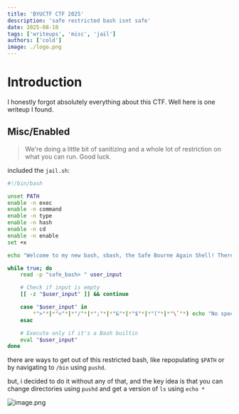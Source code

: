 ```yaml
---
title: 'BYUCTF CTF 2025'
description: 'safe restricted bash isnt safe'
date: 2025-08-10
tags: ['writeups', 'misc', 'jail']
authors: ['cold']
image: ./logo.png
---
```


# Introduction

I honestly forgot absolutely everything about this CTF. Well here is one writeup I found.

## Misc/Enabled

> We're doing a little bit of sanitizing and a whole lot of restriction on what you can run. Good luck.

included the `jail.sh`:

```sh title=jail.sh
#!/bin/bash

unset PATH
enable -n exec
enable -n command
enable -n type
enable -n hash
enable -n cd
enable -n enable
set +x

echo "Welcome to my new bash, sbash, the Safe Bourne Again Shell! There's no exploiting this system"

while true; do
    read -p "safe_bash> " user_input

    # Check if input is empty
    [[ -z "$user_input" ]] && continue

    case "$user_input" in
        *">"*|*"<"*|*"/"*|*";"*|*"&"*|*"$"*|*"("*|*"\`"*) echo "No special characters, those are unsafe!" && continue;;
    esac

    # Execute only if it's a Bash builtin
    eval "$user_input"
done
```

there are ways to get out of this restricted bash, like repopulating `$PATH` or by navigating to `/bin` using `pushd`.

but, i decided to do it without any of that, and the key idea is that you can change directories using `pushd` and get a version of `ls` using `echo *`

![image.png](image.png)

